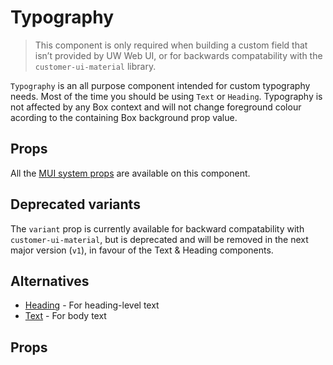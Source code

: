 
<Meta of={Stories} />

# Typography

> This component is only required when building a custom field that isn’t
> provided by UW Web UI, or for backwards compatability with the
> `customer-ui-material` library.

`Typography` is an all purpose component intended for custom typography needs.
Most of the time you should be using `Text` or `Heading`. Typography is not
affected by any Box context and will not change foreground colour acording to
the containing Box background prop value.

## Props

All the [MUI system props](https://mui.com/system/properties/) are available on
this component.

## Deprecated variants

The `variant` prop is currently available for backward compatability with
`customer-ui-material`, but is deprecated and will be removed in the next major
version (`v1`), in favour of the Text & Heading components.

## Alternatives

- [Heading](?path=/docs/components-heading--documentation) - For heading-level text
- [Text](?path=/docs/components-text--documentation) - For body text

## Props

<ArgTypes of={Stories} />
